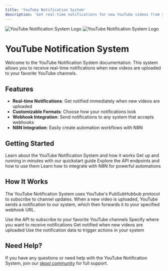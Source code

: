 ```yaml
---
title: 'YouTube Notification System'
description: 'Get real-time notifications for new YouTube videos from your favorite channels'
---
```


<img className="block dark:hidden" src="/logo/light.png" alt="YouTube Notification System Logo" />
<img className="hidden dark:block" src="/logo/dark.png" alt="YouTube Notification System Logo" />

# YouTube Notification System

Welcome to the YouTube Notification System documentation. This system allows you to receive real-time notifications when new videos are uploaded to your favorite YouTube channels.

## Features

- **Real-time Notifications**: Get notified immediately when new videos are uploaded
- **Customizable Formats**: Choose how your notifications look
- **Webhook Integration**: Send notifications to any system that accepts webhooks
- **N8N Integration**: Easily create automation workflows with N8N

## Getting Started

<CardGroup cols={2}>
  <Card
    title="Introduction"
    icon="book"
    href="/introduction"
  >
    Learn about the YouTube Notification System and how it works
  </Card>
  <Card
    title="Quickstart"
    icon="rocket"
    href="/quickstart"
  >
    Get up and running in minutes with our quickstart guide
  </Card>
  <Card
    title="API Reference"
    icon="rectangle-terminal"
    href="/api-reference/introduction"
  >
    Explore the API endpoints and how to use them
  </Card>
  <Card
    title="N8N Integration"
    icon="plug"
    href="/n8n-integration/getting-started"
  >
    Learn how to integrate with N8N for powerful automations
  </Card>
</CardGroup>

## How It Works

The YouTube Notification System uses YouTube's PubSubHubbub protocol to subscribe to channel updates. When a new video is uploaded, YouTube sends a notification to our system, which then forwards it to your specified webhook URL.

<Steps>
  <Step title="Subscribe to Channels">
    Use the API to subscribe to your favorite YouTube channels
  </Step>
  <Step title="Configure Webhook">
    Specify where you want to receive notifications
  </Step>
  <Step title="Receive Notifications">
    Get notified when new videos are uploaded
  </Step>
  <Step title="Process Notifications">
    Use the notification data to trigger actions in your system
  </Step>
</Steps>

## Need Help?

If you have any questions or need help with the YouTube Notification System, join our [skool community](https://www.skool.com/ai-automation-blueprint/about) for full support.